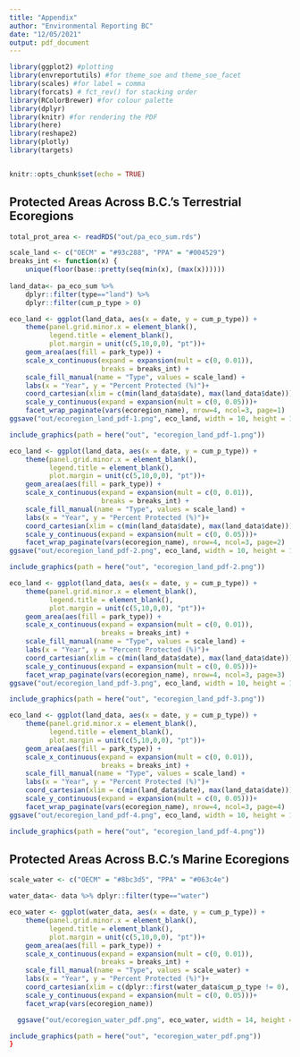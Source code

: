 ```yaml
---
title: "Appendix"
author: "Environmental Reporting BC"
date: "12/05/2021"
output: pdf_document
---
```


```r
library(ggplot2) #plotting
library(envreportutils) #for theme_soe and theme_soe_facet
library(scales) #for label = comma
library(forcats) # fct_rev() for stacking order
library(RColorBrewer) #for colour palette
library(dplyr)
library(knitr) #for rendering the PDF
library(here)
library(reshape2)
library(plotly)
library(targets)


knitr::opts_chunk$set(echo = TRUE)
```

## Protected Areas Across B.C.'s Terrestrial Ecoregions 

\vspace{.8cm}

```r

total_prot_area <- readRDS("out/pa_eco_sum.rds")

scale_land <- c("OECM" = "#93c288", "PPA" = "#004529")
breaks_int <- function(x) {
    unique(floor(base::pretty(seq(min(x), (max(x))))))
    
land_data<- pa_eco_sum %>% 
    dplyr::filter(type=="land") %>% 
    dplyr::filter(cum_p_type > 0)

eco_land <- ggplot(land_data, aes(x = date, y = cum_p_type)) +
    theme(panel.grid.minor.x = element_blank(),
          legend.title = element_blank(),
          plot.margin = unit(c(5,10,0,0), "pt"))+
    geom_area(aes(fill = park_type)) +
    scale_x_continuous(expand = expansion(mult = c(0, 0.01)),
                       breaks = breaks_int) +
    scale_fill_manual(name = "Type", values = scale_land) +
    labs(x = "Year", y = "Percent Protected (%)")+
    coord_cartesian(xlim = c(min(land_data$date), max(land_data$date))) +
    scale_y_continuous(expand = expansion(mult = c(0, 0.05)))+
    facet_wrap_paginate(vars(ecoregion_name), nrow=4, ncol=3, page=1)
ggsave("out/ecoregion_land_pdf-1.png", eco_land, width = 10, height = 11, dpi = 300)

include_graphics(path = here("out", "ecoregion_land_pdf-1.png"))
```

\newpage

```r
eco_land <- ggplot(land_data, aes(x = date, y = cum_p_type)) +
    theme(panel.grid.minor.x = element_blank(),
          legend.title = element_blank(),
          plot.margin = unit(c(5,10,0,0), "pt"))+
    geom_area(aes(fill = park_type)) +
    scale_x_continuous(expand = expansion(mult = c(0, 0.01)),
                       breaks = breaks_int) +
    scale_fill_manual(name = "Type", values = scale_land) +
    labs(x = "Year", y = "Percent Protected (%)")+
    coord_cartesian(xlim = c(min(land_data$date), max(land_data$date))) +
    scale_y_continuous(expand = expansion(mult = c(0, 0.05)))+
    facet_wrap_paginate(vars(ecoregion_name), nrow=4, ncol=3, page=2)
ggsave("out/ecoregion_land_pdf-2.png", eco_land, width = 10, height = 11, dpi = 300)

include_graphics(path = here("out", "ecoregion_land_pdf-2.png"))
```

\newpage

```r
eco_land <- ggplot(land_data, aes(x = date, y = cum_p_type)) +
    theme(panel.grid.minor.x = element_blank(),
          legend.title = element_blank(),
          plot.margin = unit(c(5,10,0,0), "pt"))+
    geom_area(aes(fill = park_type)) +
    scale_x_continuous(expand = expansion(mult = c(0, 0.01)),
                       breaks = breaks_int) +
    scale_fill_manual(name = "Type", values = scale_land) +
    labs(x = "Year", y = "Percent Protected (%)")+
    coord_cartesian(xlim = c(min(land_data$date), max(land_data$date))) +
    scale_y_continuous(expand = expansion(mult = c(0, 0.05)))+
    facet_wrap_paginate(vars(ecoregion_name), nrow=4, ncol=3, page=3)
ggsave("out/ecoregion_land_pdf-3.png", eco_land, width = 10, height = 11, dpi = 300)

include_graphics(path = here("out", "ecoregion_land_pdf-3.png"))
```

\newpage

```r
eco_land <- ggplot(land_data, aes(x = date, y = cum_p_type)) +
    theme(panel.grid.minor.x = element_blank(),
          legend.title = element_blank(),
          plot.margin = unit(c(5,10,0,0), "pt"))+
    geom_area(aes(fill = park_type)) +
    scale_x_continuous(expand = expansion(mult = c(0, 0.01)),
                       breaks = breaks_int) +
    scale_fill_manual(name = "Type", values = scale_land) +
    labs(x = "Year", y = "Percent Protected (%)")+
    coord_cartesian(xlim = c(min(land_data$date), max(land_data$date))) +
    scale_y_continuous(expand = expansion(mult = c(0, 0.05)))+
    facet_wrap_paginate(vars(ecoregion_name), nrow=4, ncol=3, page=4)
ggsave("out/ecoregion_land_pdf-4.png", eco_land, width = 10, height = 11, dpi = 300)

include_graphics(path = here("out", "ecoregion_land_pdf-4.png"))
```

\newpage

## Protected Areas Across B.C.'s Marine Ecoregions 

\vspace{.8cm}

```r

scale_water <- c("OECM" = "#8bc3d5", "PPA" = "#063c4e")

water_data<- data %>% dplyr::filter(type=="water")

eco_water <- ggplot(water_data, aes(x = date, y = cum_p_type)) +
    theme(panel.grid.minor.x = element_blank(),
          legend.title = element_blank(),
          plot.margin = unit(c(5,10,0,0), "pt"))+
    geom_area(aes(fill = park_type)) +
    scale_x_continuous(expand = expansion(mult = c(0, 0.01)),
                       breaks = breaks_int) +
    scale_fill_manual(name = "Type", values = scale_water) +
    labs(x = "Year", y = "Percent Protected (%)")+
    coord_cartesian(xlim = c(dplyr::first(water_data$cum_p_type != 0), max(water_data$date))) +
    scale_y_continuous(expand = expansion(mult = c(0, 0.05)))+
    facet_wrap(vars(ecoregion_name))

  ggsave("out/ecoregion_water_pdf.png", eco_water, width = 14, height = 11, dpi = 300)

include_graphics(path = here("out", "ecoregion_water_pdf.png"))
}
```



